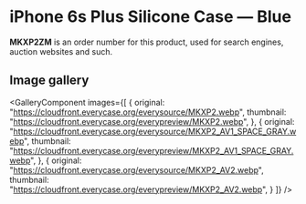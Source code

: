 
# iPhone 6s Plus Silicone Case — Blue

<Callout type='info' emoji='👉🏻'>**MKXP2ZM** is an order number for this product, used for search engines, auction websites and such.</Callout>

## Image gallery

<GalleryComponent
    images={[
      {
        original: "https://cloudfront.everycase.org/everysource/MKXP2.webp",
        thumbnail: "https://cloudfront.everycase.org/everypreview/MKXP2.webp",
      },
      {
        original: "https://cloudfront.everycase.org/everysource/MKXP2_AV1_SPACE_GRAY.webp",
        thumbnail: "https://cloudfront.everycase.org/everypreview/MKXP2_AV1_SPACE_GRAY.webp",
      },
      {
        original: "https://cloudfront.everycase.org/everysource/MKXP2_AV2.webp",
        thumbnail: "https://cloudfront.everycase.org/everypreview/MKXP2_AV2.webp",
      }
    ]}
  />
